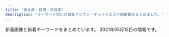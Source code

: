 ```yaml
---
title: "恵比寿・目黒・中目黒"
description: "キーワード別にの巨乳アジアン・チャイナエステ嬢情報をまとめました。"
---
```


新着画像と新着キーワードをまとめています。
2021年05月12日の情報です。

<DmmAffiliateIns />
<KeywordTable
  shops={
    [
    {
        "img_links": [
            "http://kintsuki.este88.com/gals/koyuki1.jpg",
            "http://kintsuki.este88.com/images/r02.jpg",
            "http://kintsuki.este88.com/gals/yuyu1.jpg",
            "http://kintsuki.este88.com/gals/rina1.jpg",
            "http://kintsuki.este88.com/gals/momo1.jpg",
            "http://kintsuki.este88.com/gals/kana1.jpg",
            "http://kintsuki.este88.com/gals/kaori1.jpg",
            "http://kintsuki.este88.com/gals/kixyoko1.jpg",
            "http://kintsuki.este88.com/images/ph1.jpg",
            "http://kintsuki.este88.com/images/r04.jpg",
            "http://kintsuki.este88.com/images/r01.jpg",
            "http://kintsuki.este88.com/gals/rei1.jpg",
            "http://kintsuki.este88.com/gals/mika1.jpg"
        ],
        "keywords": {},
        "name": "\u91d1\u306e\u6708",
        "station": "JR\u76ee\u9ed2\u99c5\u6771\u53e3",
        "url": "http://kintsuki.este88.com/"
    },
    {
        "img_links": [
            "http://www.himawari-aroma.xyz/images/staff/3/mayu.png",
            "http://www.himawari-aroma.xyz/images/psd/off.jpg",
            "http://www.himawari-aroma.xyz/images/shop/4/2.jpg",
            "http://www.himawari-aroma.xyz/images/sys.jpg",
            "http://www.himawari-aroma.xyz/images/shop/4/1.jpg",
            "http://www.himawari-aroma.xyz/images/staff/3/ami.png",
            "http://www.himawari-aroma.xyz/images/13.png",
            "http://www.himawari-aroma.xyz/images/shop/1.png"
        ],
        "station": "JR\u6075\u6bd4\u5bff\u99c5\u897f\u53e3",
        "name": "\u3072\u307e\u308f\u308a",
        "url": "http://www.himawari-aroma.xyz/",
        "keywords": {}
    },
    {
        "url": "http://angel.jpn.cm/",
        "keywords": {
            "D": 27,
            "85": 3,
            "89": 2,
            "87": 3,
            "90": 1,
            "E": 4,
            "C": 40,
            "86": 9,
            "88": 4,
            "84": 4
        },
        "name": "Angel-\u30a8\u30f3\u30b8\u30a7\u30eb-",
        "img_links": [
            "http://angel.jpn.cm/photos/sites/3/2016/09/staff40.jpg",
            "http://angel.jpn.cm/photos/sites/3/2016/08/staff5.jpg",
            "http://angel.jpn.cm/photos/sites/3/2016/08/staff24.jpg",
            "http://angel.jpn.cm/photos/sites/3/2021/02/2021021714005240.jpg",
            "http://angel.jpn.cm/photos/sites/3/2019/12/2019122718552413.jpg",
            "http://angel.jpn.cm/images/s_link.png",
            "http://angel.jpn.cm/images/room5.jpg",
            "http://cdn.dino-es.com/images/logo/150x40DinoEs.png",
            "http://angel.jpn.cm/images/info.jpg",
            "http://angel.jpn.cm/photos/sites/3/2016/08/staff29.jpg",
            "http://angel.jpn.cm/images/nbj3.jpg",
            "http://angel.jpn.cm/photos/sites/3/2016/08/staff37.jpg",
            "http://angel.jpn.cm/photos/sites/3/2017/11/2017112010234266.jpg",
            "http://angel.jpn.cm/photos/sites/3/2016/08/staff8a.jpg",
            "http://angel.jpn.cm/photos/sites/3/2018/09/2018091001155585.jpg",
            "http://angel.jpn.cm/photos/sites/3/2016/08/staff8.jpg",
            "http://angel.jpn.cm/images/s_staff.png",
            "http://angel.jpn.cm/images/room3.jpg",
            "http://angel.jpn.cm/photos/sites/3/2016/08/staff14.jpg",
            "http://angel.jpn.cm/images/s_mobile.png",
            "http://angel.jpn.cm/images/s_pick.png",
            "http://angel.jpn.cm/photos/sites/3/2019/06/2019060510404179.jpg",
            "http://angel.jpn.cm/photos/sites/3/2017/03/2.jpg",
            "http://angel.jpn.cm/photos/sites/3/2017/11/201711280608539.jpg",
            "http://angel.jpn.cm/images/top02.jpg",
            "http://angel.jpn.cm/photos/sites/3/2016/09/72670992207769698.jpg",
            "http://angel.jpn.cm/photos/sites/3/2018/11/201811011331167.jpg",
            "http://angel.jpn.cm/photos/sites/3/2016/08/staff7a.jpg",
            "http://angel.jpn.cm/images/girl-z2.jpg",
            "http://angel.jpn.cm/photos/sites/3/2019/07/2019071016030711.jpg",
            "http://angel.jpn.cm/photos/sites/3/2018/06/2018061505064251.jpg",
            "http://angel.jpn.cm/photos/sites/3/2016/08/staff24a.jpg",
            "http://angel.jpn.cm/photos/sites/3/2016/10/staff01.jpg",
            "http://angel.jpn.cm/photos/sites/3/2016/08/staff38.jpg",
            "http://angel.jpn.cm/photos/sites/3/2021/02/2021022516024747.jpg",
            "http://angel.jpn.cm/images/top01.jpg",
            "http://angel.jpn.cm/photos/sites/3/2019/11/201911181407260.jpg",
            "http://angel.jpn.cm/images/s_news.png",
            "http://angel.jpn.cm/photos/sites/3/2016/08/staff5a.jpg",
            "http://angel.jpn.cm/photos/sites/3/2020/09/2020092511154515.jpg",
            "http://angel.jpn.cm/photos/sites/3/2018/06/2018061601280970.jpg",
            "http://angel.jpn.cm/photos/sites/3/2016/08/staff36g.jpg",
            "http://angel.jpn.cm/photos/sites/3/2016/08/staff2.jpg",
            "http://angel.jpn.cm/photos/sites/3/2016/08/staff25a.jpg",
            "http://angel.jpn.cm/photos/sites/3/2019/06/201906051042276.jpg",
            "http://angel.jpn.cm/photos/sites/3/2016/08/staff11.jpg",
            "http://angel.jpn.cm/photos/sites/3/2016/08/staff22.jpg",
            "http://angel.jpn.cm/photos/sites/3/2017/12/201712270537317.jpg",
            "http://angel.jpn.cm/photos/sites/3/2016/08/staff35.jpg",
            "http://angel.jpn.cm/photos/sites/3/2016/08/staff7.jpg",
            "http://angel.jpn.cm/photos/sites/3/2016/08/staff28a.jpg",
            "http://angel.jpn.cm/photos/sites/3/2016/08/staff21a.jpg",
            "http://angel.jpn.cm/photos/sites/3/2019/12/2019122718552430.jpg",
            "http://angel.jpn.cm/photos/sites/3/2019/10/2019100910242499.jpg",
            "http://angel.jpn.cm/images/room4.jpg",
            "http://angel.jpn.cm/photos/sites/3/2019/07/2019071213431954.jpg",
            "http://angel.jpn.cm/photos/sites/3/2020/06/2020061515170635.jpg",
            "http://angel.jpn.cm/photos/sites/3/2016/08/staff4.jpg",
            "http://angel.jpn.cm/photos/sites/3/2017/05/8.jpg",
            "http://angel.jpn.cm/photos/sites/3/2017/01/1.jpg",
            "http://angel.jpn.cm/photos/sites/3/2016/08/staff23.jpg",
            "http://angel.jpn.cm/photos/sites/3/2018/06/2018062105525655.jpg",
            "http://angel.jpn.cm/photos/sites/3/2019/11/2019111814073465.jpg",
            "http://angel.jpn.cm/photos/sites/3/2018/06/2018061601280885.jpg",
            "http://angel.jpn.cm/images/room2.jpg",
            "http://angel.jpn.cm/photos/sites/3/2016/08/staff4a.jpg",
            "http://angel.jpn.cm/images/room7.jpg",
            "http://angel.jpn.cm/photos/sites/3/2019/12/2019122718552333.jpg",
            "http://angel.jpn.cm/photos/sites/3/2016/08/staff21.jpg",
            "http://angel.jpn.cm/photos/sites/3/2016/08/staff3a.jpg",
            "http://angel.jpn.cm/photos/sites/3/2016/08/staff28.jpg",
            "http://angel.jpn.cm/photos/sites/3/2017/04/1.jpg",
            "http://angel.jpn.cm/images/mobile.jpg",
            "http://angel.jpn.cm/photos/sites/3/2018/06/2018061505064271.jpg",
            "http://angel.jpn.cm/images/girl-z1.jpg",
            "http://angel.jpn.cm/images/room1.jpg",
            "http://angel.jpn.cm/images/room6.jpg",
            "http://angel.jpn.cm/photos/sites/3/2016/08/staff39.jpg",
            "http://angel.jpn.cm/photos/sites/3/2016/08/staff25.jpg",
            "http://angel.jpn.cm/photos/sites/3/2016/08/staff3.jpg",
            "http://angel.jpn.cm/photos/sites/3/2016/08/staff14a.jpg",
            "http://angel.jpn.cm/photos/sites/3/2016/08/staff23a.jpg"
        ],
        "station": "JR\u76ee\u9ed2\u99c5\u6771\u53e3"
    },
    {
        "keywords": {},
        "name": "\u30d0\u30d9\u30eb",
        "url": "https://meguro-babel.com/",
        "station": "JR\u76ee\u9ed2\u99c5\u6771\u53e3",
        "img_links": [
            "https://meguro-babel.com/girl/4.jpg",
            "https://meguro-babel.com/images/topimg4.jpg",
            "https://meguro-babel.com/images/img_1.jpg",
            "https://meguro-babel.com/topics/img/145-1.jpg",
            "https://meguro-babel.com/girl/7.jpg",
            "https://meguro-babel.com/girl/5.jpg",
            "https://meguro-babel.com/images/room/photo01.jpg",
            "https://meguro-babel.com/girl/9.jpg",
            "https://meguro-babel.com/images/room/photo03.jpg",
            "https://meguro-babel.com/girl/8.jpg",
            "https://meguro-babel.com/topics/img/156-1.jpg",
            "https://meguro-babel.com/topics/img/157-1.jpg",
            "https://meguro-babel.com/images/qr.jpg",
            "https://meguro-babel.com/girl/21.jpg",
            "https://meguro-babel.com/girl/1.jpg",
            "https://meguro-babel.com/images/room/photo02.jpg",
            "https://meguro-babel.com/girl/15.jpg",
            "https://meguro-babel.com/girl/24.jpg",
            "https://meguro-babel.com/images/room/photo04.jpg"
        ]
    },
    {
        "img_links": [
            "http://www.oasis.esjoho.com/img/btn_side_mobile.jpg",
            "http://www.oasis.esjoho.com/img/btn_blog.png",
            "http://www.oasis.esjoho.com/files/002.jpg",
            "http://www.oasis.esjoho.com/files/004.jpg",
            "http://www.oasis.esjoho.com/files/001-02.jpg",
            "http://www.oasis.esjoho.com/files/005-02.jpg",
            "http://www.oasis.esjoho.com/files/002-02.jpg",
            "http://www.oasis.esjoho.com/img/ttl_news.png",
            "http://www.oasis.esjoho.com/img/tel.png",
            "http://www.oasis.esjoho.com/files/004-02.jpg",
            "http://www.oasis.esjoho.com/files/001.jpg",
            "http://www.oasis.esjoho.com/img/pickup.jpg",
            "http://www.oasis.esjoho.com/files/005.jpg",
            "http://www.oasis.esjoho.com/img/ttl_info.png",
            "http://www.oasis.esjoho.com/img/goback.jpg"
        ],
        "keywords": {
            "87": 4,
            "D": 6,
            "85": 2,
            "C": 14,
            "86": 2
        },
        "name": "\u7652\u3057\u5bb6",
        "station": "\u897f\u5c0f\u5c71\u99c5",
        "url": "http://www.oasis.esjoho.com/"
    },
    {
        "img_links": [
            "http://www.ourstarts.site/uploads/200729/1-200H9140K5J4.jpg",
            "http://www.ourstarts.site/templets/default/picture/tel_contact.png",
            "http://www.ourstarts.site/uploads/200729/1-200H9141612609.jpg",
            "http://www.ourstarts.site/templets/default/picture/close.png",
            "http://www.ourstarts.site/templets/default/images/t1.jpg",
            "http://www.ourstarts.site/templets/default/picture/timg (1).png",
            "http://www.ourstarts.site/uploads/180917/1-1P91G6122J28.jpg",
            "http://www.ourstarts.site/templets/default/picture/right.png",
            "http://www.ourstarts.site/templets/default/picture/staff.png",
            "http://www.ourstarts.site/uploads/200729/1-200H9140Q13E.jpg",
            "http://www.ourstarts.site/templets/default/picture/foot_tel.png",
            "http://www.ourstarts.site/templets/default/picture/news.png",
            "http://www.ourstarts.site/uploads/allimg/200729/1-200H9141912.jpg",
            "http://www.ourstarts.site/templets/default/images/t2.jpg",
            "http://www.ourstarts.site/templets/default/picture/head_tell.png",
            "http://www.ourstarts.site/templets/default/images/t3.jpg",
            "http://www.ourstarts.site/uploads/allimg/200729/1-200H9141229.jpg",
            "http://www.ourstarts.site/uploads/allimg/200729/1-200H9141213.jpg"
        ],
        "station": "JR\u6075\u6bd4\u5bff\u99c5\u897f\u53e3",
        "url": "http://www.ourstarts.site/",
        "keywords": {},
        "name": "\u30cb\u30e3\u30fc\u30cb\u30e3\u30fc"
    },
    {
        "keywords": {
            "E": 1,
            "C": 1,
            "86": 1
        },
        "img_links": [
            "http://sakuramadmin.jpest.net/uploads//2021033115122354-e1617203553449.jpeg",
            "http://sakuramadmin.jpest.net/uploads//2021031911175546-e1616152759491.jpeg",
            "http://sakuramadmin.jpest.net/uploads//2021031911185719-e1616152747951.jpeg",
            "http://sakuram.jpest.net/images/top.jpg",
            "http://sakuram.jpest.net/images/sp_tit_new.jpg",
            "http://sakuramadmin.jpest.net/uploads//2021031916241575-scaled.jpeg",
            "http://sakuram.jpest.net/images/tit_massage.jpg",
            "http://sakuram.jpest.net/images/sp_tit_staff.jpg",
            "http://sakuram.jpest.net/images/c7.jpg",
            "http://sakuramadmin.jpest.net/uploads//2021050608205136-e1620289297840.jpeg",
            "http://sakuram.jpest.net/images/c8.jpg",
            "http://sakuram.jpest.net/images/tit_new.jpg",
            "http://sakuram.jpest.net/images/tit_pro.jpg",
            "http://sakuram.jpest.net/images/c6.jpg",
            "http://sakuram.jpest.net/images/tit_sch.jpg",
            "http://sakuram.jpest.net/images/c1.jpg",
            "http://sakuram.jpest.net/images/c3.jpg",
            "http://sakuram.jpest.net/images/tel.png",
            "http://sakuram.jpest.net/images/acc.jpg",
            "http://sakuramadmin.jpest.net/uploads//2021031911082377-e1616152110616.jpeg",
            "http://sakuramadmin.jpest.net/uploads//2021031911072093-e1616152076234.jpeg",
            "http://sakuramadmin.jpest.net/uploads//2021031911110584-e1616152277976.jpeg",
            "http://sakuramadmin.jpest.net/uploads//2021031911065558-e1616152029628.jpeg",
            "http://sakuram.jpest.net/images/c2.jpg",
            "http://sakuram.jpest.net/images/sp_tit_massage.jpg",
            "http://sakuram.jpest.net/images/c5.jpg",
            "http://sakuramadmin.jpest.net/uploads//2021032109570330-e1616320636156.jpeg",
            "http://sakuram.jpest.net/images/c4.jpg",
            "http://sakuram.jpest.net/images/c9.jpg",
            "http://sakuram.jpest.net/images/sp_tit_pick.jpg",
            "http://sakuram.jpest.net/images/tit_staff.jpg",
            "http://sakuram.jpest.net/images/sp_tit_pro.jpg",
            "http://sakuramadmin.jpest.net/uploads//2021033115115727-e1617203531417.jpeg"
        ],
        "station": "JR\u6075\u6bd4\u5bff\u897f\u53e3",
        "url": "http://sakuram.jpest.net/",
        "name": "\u685c\u6e80\u958b"
    },
    {
        "img_links": [
            "http://victoria.tyo.cm/images/room3.jpg",
            "http://victoria.tyo.cm/photos/sites/13/2019/01/2019011103510521.jpg",
            "http://victoria.tyo.cm/photos/sites/13/2019/08/2019080607062415.jpg",
            "http://victoria.tyo.cm/photos/sites/13/2018/12/2018122701570616.jpg",
            "http://victoria.tyo.cm/photos/sites/13/2019/06/2019061005275095.jpg",
            "http://victoria.tyo.cm/images/room4.jpg",
            "http://victoria.tyo.cm/photos/sites/13/2018/12/2018121502493879.jpg",
            "http://victoria.tyo.cm/photos/sites/13/2021/02/2021021509575615.jpg",
            "https://www.a-side.com/ad/koko/include/banner/koko_125x125.png",
            "http://victoria.tyo.cm/photos/sites/13/2018/12/2018122904411765.jpg",
            "http://victoria.tyo.cm/photos/sites/13/2019/12/2019120406433710.jpg",
            "http://victoria.tyo.cm/photos/sites/13/2020/01/2020012005552181.jpg",
            "http://victoria.tyo.cm/photos/sites/13/2019/07/2019070206503156.jpg",
            "http://victoria.tyo.cm/photos/sites/13/2020/01/2020011104241542.jpg",
            "http://victoria.tyo.cm/photos/sites/13/2019/01/2019012108071242.jpg",
            "http://victoria.tyo.cm/photos/sites/13/2019/01/2019010506292922.jpg",
            "http://victoria.tyo.cm/images/s_staff.png",
            "http://victoria.tyo.cm/photos/sites/13/2020/01/2020011205500461.jpg",
            "http://victoria.tyo.cm/images/news.jpg",
            "http://victoria.tyo.cm/photos/sites/13/2020/03/2020031904101259.jpg",
            "http://victoria.tyo.cm/images/pick.jpg",
            "http://victoria.tyo.cm/photos/sites/13/2019/02/2019021407162693.jpg",
            "http://victoria.tyo.cm/photos/sites/13/2020/02/2020020104570910.jpg",
            "http://victoria.tyo.cm/photos/sites/13/2019/01/2019012509505197.jpg",
            "http://victoria.tyo.cm/photos/sites/13/2019/12/2019120904521737.jpg",
            "http://victoria.tyo.cm/photos/sites/13/2018/12/2018121502493953.jpg",
            "http://victoria.tyo.cm/photos/sites/13/2019/12/2019120904521188.jpg",
            "http://victoria.tyo.cm/photos/sites/13/2020/01/2020012005552622.jpg",
            "http://victoria.tyo.cm/photos/sites/13/2019/05/201905100639429.jpg",
            "http://victoria.tyo.cm/photos/sites/13/2019/12/2019120106181894.jpg",
            "http://victoria.tyo.cm/images/room2.jpg",
            "http://victoria.tyo.cm/photos/sites/13/2020/10/2020100803550565.jpg",
            "http://victoria.tyo.cm/photos/sites/13/2019/02/2019022703022355.jpg",
            "http://victoria.tyo.cm/photos/sites/13/2019/10/2019100904082968.jpg",
            "http://victoria.tyo.cm/images/top.jpg",
            "http://victoria.tyo.cm/photos/sites/13/2019/04/2019041807165826.jpg",
            "http://victoria.tyo.cm/photos/sites/13/2018/12/2018122904422525.jpg",
            "http://victoria.tyo.cm/photos/sites/13/2018/12/2018121502493814.jpg",
            "http://victoria.tyo.cm/photos/sites/13/2019/10/2019101403232834.jpg",
            "http://victoria.tyo.cm/photos/sites/13/2020/02/202002030340133.jpg",
            "http://victoria.tyo.cm/photos/sites/13/2019/10/2019100904083557.jpg",
            "http://victoria.tyo.cm/images/face.jpg",
            "http://victoria.tyo.cm/images/mobile.jpg",
            "http://victoria.tyo.cm/photos/sites/13/2018/12/2018122701570643.jpg",
            "http://victoria.tyo.cm/photos/sites/13/2019/01/2019010506293526.jpg",
            "http://victoria.tyo.cm/photos/sites/13/2018/12/2018121502493847.jpg",
            "http://victoria.tyo.cm/photos/sites/13/2020/02/2020021307433041.jpg",
            "http://victoria.tyo.cm/images/room1.jpg",
            "http://victoria.tyo.cm/photos/sites/13/2019/04/2019040304024424.jpg",
            "http://victoria.tyo.cm/photos/sites/13/2019/02/2019021206543056.jpg",
            "http://victoria.tyo.cm/photos/sites/13/2019/01/2019012509534353.jpg"
        ],
        "station": "JR\u76ee\u9ed2\u99c5\u6771\u53e3",
        "url": "http://victoria.tyo.cm/",
        "keywords": {
            "87": 4,
            "E": 3,
            "D": 20,
            "83": 8,
            "C": 8,
            "93": 1,
            "F": 1,
            "85": 8,
            "89": 1,
            "G": 1,
            "86": 9,
            "82": 2
        },
        "name": "Victoria\u30fb\u30d3\u30af\u30c8\u30ea\u30a2"
    },
    {
        "keywords": {
            "85": 1,
            "D": 5,
            "C": 1,
            "88": 1,
            "87": 4
        },
        "station": "\u4e2d\u76ee\u9ed2\u99c5\u897f\u53e3",
        "name": "Flower \uff5e\u30d5\u30e9\u30ef\u30fc\uff5e",
        "img_links": [
            "http://nakamegurofun.com/files/0024f22.jpg",
            "http://nakamegurofun.com/files/0020964.jpg",
            "http://nakamegurofun.com/files/003-030964.jpg",
            "http://nakamegurofun.com/files/008fa9d.jpg",
            "http://nakamegurofun.com/images/tel.png",
            "http://nakamegurofun.com/files/008-030964.jpg",
            "http://nakamegurofun.com/files/007fa9d.jpg",
            "http://nakamegurofun.com/files/0030964.jpg",
            "http://nakamegurofun.com/images/s3.jpg",
            "http://nakamegurofun.com/files/0074f22.jpg",
            "http://nakamegurofun.com/files/007-020964.jpg",
            "http://nakamegurofun.com/files/008-020964.jpg",
            "http://nakamegurofun.com/images/xian.png",
            "http://nakamegurofun.com/files/006-030964.jpg",
            "http://nakamegurofun.com/images/main_top.png",
            "http://nakamegurofun.com/files/0070964.jpg",
            "http://nakamegurofun.com/images/shop/shop03.jpg",
            "http://nakamegurofun.com/images/s1.jpg",
            "http://nakamegurofun.com/images/shop/shop04.jpg",
            "http://nakamegurofun.com/files/003fa9d.jpg",
            "http://nakamegurofun.com/images/zi_massage.png",
            "http://nakamegurofun.com/images/zi_staff.png",
            "http://nakamegurofun.com/files/003-020964.jpg",
            "http://nakamegurofun.com/images/s5.jpg",
            "http://nakamegurofun.com/files/005fa9d.jpg",
            "http://nakamegurofun.com/images/s2.jpg",
            "http://nakamegurofun.com/files/002fa9d.jpg",
            "http://nakamegurofun.com/files/002-030964.jpg",
            "http://nakamegurofun.com/files/0064f22.jpg",
            "http://nakamegurofun.com/images/infotiao1.jpg",
            "http://nakamegurofun.com/files/0034f22.jpg",
            "http://nakamegurofun.com/images/service91a6.png",
            "http://nakamegurofun.com/files/006fa9d.jpg",
            "http://nakamegurofun.com/files/005-030964.jpg",
            "http://nakamegurofun.com/files/0054f22.jpg",
            "http://nakamegurofun.com/images/shop/shop02.jpg",
            "http://nakamegurofun.com/files/0084f22.jpg",
            "http://nakamegurofun.com/files/005-020964.jpg",
            "http://nakamegurofun.com/files/006-020964.jpg",
            "http://nakamegurofun.com/files/002-020964.jpg",
            "http://nakamegurofun.com/files/007-030964.jpg",
            "http://nakamegurofun.com/images/shop/shop01.jpg",
            "http://nakamegurofun.com/files/0060964.jpg",
            "http://nakamegurofun.com/images/s4.jpg",
            "http://nakamegurofun.com/files/0080964.jpg",
            "http://nakamegurofun.com/images/main_bottom.png",
            "http://nakamegurofun.com/files/0050964.jpg"
        ],
        "url": "http://nakamegurofun.com/"
    },
    {
        "name": "\u30c8\u30f3\u30c8\u30f3",
        "station": "JR\u6075\u6bd4\u5bff\u99c5\u897f\u53e3",
        "url": "http://hi-msg.com/tonton/",
        "keywords": {
            "D": 19,
            "83": 7,
            "86": 17,
            "C": 7,
            "85": 7,
            "E": 5
        },
        "img_links": [
            "http://hi-msg.com/tonton/images/staff_images/st4.jpg",
            "http://hi-msg.com/tonton/images/index-2.jpg",
            "http://hi-msg.com/tonton/images/slider/slide3s.png",
            "http://hi-msg.com/tonton/images/staff_images/st2.jpg",
            "http://hi-msg.com/tonton/images/an_3_01.jpg",
            "http://hi-msg.com/tonton/images/an_5_02.jpg",
            "http://hi-msg.com/tonton/images/an_2_02.jpg",
            "http://hi-msg.com/tonton/images/slider/slide3.png",
            "http://hi-msg.com/tonton/images/an_4_02.jpg",
            "http://hi-msg.com/tonton/images/an_1_01.jpg",
            "http://hi-msg.com/tonton/images/r2.jpg",
            "http://hi-msg.com/tonton/images/an_6_02.jpg",
            "http://hi-msg.com/tonton/images/r4.jpg",
            "http://hi-msg.com/tonton/images/slider/slide2s.png",
            "http://hi-msg.com/tonton/images/eve1.png",
            "http://hi-msg.com/tonton/images/an_6_01.jpg",
            "http://hi-msg.com/tonton/images/slider/slide1s.png",
            "http://hi-msg.com/tonton/images/qr.jpg",
            "http://hi-msg.com/tonton/images/fbb.jpg",
            "http://hi-msg.com/tonton/images/sys1.jpg",
            "http://hi-msg.com/tonton/images/staff_images/st3.jpg",
            "http://hi-msg.com/tonton/images/r3.jpg",
            "http://hi-msg.com/tonton/images/slider/slide2.png",
            "http://hi-msg.com/tonton/images/staff_images/sl.png",
            "http://hi-msg.com/tonton/images/an_2_01.jpg",
            "http://hi-msg.com/tonton/images/staff_images/st1.jpg",
            "http://hi-msg.com/tonton/images/an_4_01.jpg",
            "http://hi-msg.com/tonton/images/r1.jpg",
            "http://hi-msg.com/tonton/images/an_3_02.jpg",
            "http://hi-msg.com/tonton/images/an_5_01.jpg",
            "http://hi-msg.com/tonton/images/slider/slide1.png",
            "http://hi-msg.com/tonton/images/index-1.jpg",
            "http://hi-msg.com/tonton/images/index_01.jpg",
            "http://hi-msg.com/tonton/images/staff_images/st5.jpg",
            "http://hi-msg.com/tonton/images/an_1_02.jpg"
        ]
    },
    {
        "url": "http://iyashi-kokoro.info/",
        "name": "\u307f\u3086\u304d",
        "keywords": {
            "86": 38,
            "D": 40,
            "C": 7,
            "85": 5,
            "E": 13,
            "87": 3,
            "88": 7
        },
        "img_links": [
            "http://iyashi-kokoro.info/i/img/st55.jpg",
            "http://iyashi-kokoro.info/img/st62.jpg",
            "http://iyashi-kokoro.info/i/img/st54.jpg",
            "http://iyashi-kokoro.info/i/img/s3.jpg",
            "http://iyashi-kokoro.info/img/st61.jpg",
            "http://iyashi-kokoro.info/i/img/st64.jpg",
            "http://iyashi-kokoro.info/i/img/st65.jpg",
            "http://iyashi-kokoro.info/i/img/st41.jpg",
            "http://iyashi-kokoro.info/img/st64.jpg",
            "http://iyashi-kokoro.info/i/img/st63.jpg",
            "http://iyashi-kokoro.info/img/fla.jpg",
            "http://iyashi-kokoro.info/img/s18.jpg",
            "http://iyashi-kokoro.info/img/s54.jpg",
            "http://iyashi-kokoro.info/i/img/st60.jpg",
            "http://iyashi-kokoro.info/img/st57.jpg",
            "http://iyashi-kokoro.info/i/img/st52.jpg",
            "http://iyashi-kokoro.info/i/img/r5.jpg",
            "http://iyashi-kokoro.info/i/img/s4.jpg",
            "http://iyashi-kokoro.info/i/img/st40.jpg",
            "http://iyashi-kokoro.info/img/s64.jpg",
            "http://iyashi-kokoro.info/img/st54.jpg",
            "http://iyashi-kokoro.info/img/s58.jpg",
            "http://iyashi-kokoro.info/i/img/st39.jpg",
            "http://iyashi-kokoro.info/i/img/st20.jpg",
            "http://iyashi-kokoro.info/img/st44.jpg",
            "http://iyashi-kokoro.info/img/s61.jpg",
            "http://iyashi-kokoro.info/img/s56.jpg",
            "http://iyashi-kokoro.info/img/st52.jpg",
            "http://iyashi-kokoro.info/i/img/st43.jpg",
            "http://iyashi-kokoro.info/img/st20.jpg",
            "http://iyashi-kokoro.info/img/cam.jpg",
            "http://iyashi-kokoro.info/img/st29.jpg",
            "http://iyashi-kokoro.info/img/s62.jpg",
            "http://iyashi-kokoro.info/img/st51.jpg",
            "http://iyashi-kokoro.info/img/st39.jpg",
            "http://iyashi-kokoro.info/i/img/st29.jpg",
            "http://iyashi-kokoro.info/i/img/r4.jpg",
            "http://iyashi-kokoro.info/img/st40.jpg",
            "http://iyashi-kokoro.info/i/img/s2.jpg",
            "http://iyashi-kokoro.info/img/st50.jpg",
            "http://iyashi-kokoro.info/img/st58.jpg",
            "http://iyashi-kokoro.info/i/img/st42.jpg",
            "http://iyashi-kokoro.info/i/img/st32.jpg",
            "http://iyashi-kokoro.info/i/img/st58.jpg",
            "http://iyashi-kokoro.info/i/img/st50.jpg",
            "http://iyashi-kokoro.info/i/img/r6.jpg",
            "http://iyashi-kokoro.info/i/img/st44.jpg",
            "http://iyashi-kokoro.info/i/img/st61.jpg",
            "http://iyashi-kokoro.info/i/img/st51.jpg",
            "http://iyashi-kokoro.info/img/s55.jpg",
            "http://iyashi-kokoro.info/i/img/r1.jpg",
            "http://iyashi-kokoro.info/img/st53.jpg",
            "http://iyashi-kokoro.info/img/st59.jpg",
            "http://iyashi-kokoro.info/i/img/st53.jpg",
            "http://iyashi-kokoro.info/i/img/r3.jpg",
            "http://iyashi-kokoro.info/i/img/st59.jpg",
            "http://iyashi-kokoro.info/img/botton.jpg",
            "http://iyashi-kokoro.info/i/img/st62.jpg",
            "http://iyashi-kokoro.info/img/st49.jpg",
            "http://iyashi-kokoro.info/i/img/r2.jpg",
            "http://iyashi-kokoro.info/img/st55.jpg",
            "http://iyashi-kokoro.info/img/st46.jpg",
            "http://iyashi-kokoro.info/i/img/s1.jpg",
            "http://iyashi-kokoro.info/img/s63.jpg",
            "http://iyashi-kokoro.info/img/st56.jpg",
            "http://iyashi-kokoro.info/img/st43.jpg",
            "http://iyashi-kokoro.info/i/img/st49.jpg",
            "http://iyashi-kokoro.info/img/st41.jpg",
            "http://iyashi-kokoro.info/img/st60.jpg",
            "http://iyashi-kokoro.info/i/img/st56.jpg",
            "http://iyashi-kokoro.info/img/st65.jpg",
            "http://iyashi-kokoro.info/img/st42.jpg",
            "http://iyashi-kokoro.info/img/s60.jpg",
            "http://iyashi-kokoro.info/img/s59.jpg",
            "http://iyashi-kokoro.info/img/st63.jpg",
            "http://iyashi-kokoro.info/img/s57.jpg",
            "http://iyashi-kokoro.info/img/st32.jpg",
            "http://iyashi-kokoro.info/i/img/st57.jpg",
            "http://iyashi-kokoro.info/img/s65.jpg",
            "http://iyashi-kokoro.info/img/mo.png"
        ],
        "station": "JR\u76ee\u9ed2\u99c5\u6771\u53e3"
    },
    {
        "station": "JR\u76ee\u9ed2\u99c5\u6771\u53e3",
        "img_links": [],
        "url": "http://relacute.tyo.cm/",
        "keywords": {},
        "name": "RelaCute \u30ea\u30e9\u30ad\u30e5\u30fc\u30c8"
    },
    {
        "keywords": {
            "86": 12,
            "C": 4,
            "88": 3,
            "E": 2,
            "D": 26,
            "85": 8,
            "F": 1,
            "87": 6,
            "84": 1,
            "83": 3
        },
        "url": "http://onlyone.tyo.cm/",
        "station": "JR\u76ee\u9ed2\u99c5\u897f\u53e3",
        "name": "OnlyOne",
        "img_links": [
            "http://onlyone.tyo.cm/photos/sites/5/2019/11/2019112117013754.jpg",
            "http://onlyone.tyo.cm/photos/sites/5/2020/06/2020060815500896.jpg",
            "http://onlyone.tyo.cm/photos/sites/5/2019/12/2019120510353312.jpg",
            "http://onlyone.tyo.cm/photos/sites/5/2020/03/2020031716151746.jpg",
            "http://onlyone.tyo.cm/photos/sites/5/2021/03/2021030316101022.jpg",
            "http://onlyone.tyo.cm/photos/sites/5/2018/08/2018080308152252.jpg",
            "http://onlyone.tyo.cm/photos/sites/5/2020/01/2020011413501066.jpg",
            "http://onlyone.tyo.cm/photos/sites/5/2019/12/2019121715483135.jpg",
            "http://onlyone.tyo.cm/images/room1.jpg",
            "http://onlyone.tyo.cm/photos/sites/5/2019/11/2019110105152849.jpg",
            "http://onlyone.tyo.cm/photos/sites/5/2019/06/2019060510472559.jpg",
            "http://onlyone.tyo.cm/photos/sites/5/2019/11/2019110105153240.jpg",
            "http://onlyone.tyo.cm/photos/sites/5/2020/01/2020011413500417.jpg",
            "http://onlyone.tyo.cm/photos/sites/5/2018/11/2018110713255310.jpg",
            "http://onlyone.tyo.cm/photos/sites/5/2021/02/202102181024101.jpg",
            "http://onlyone.tyo.cm/photos/sites/5/2021/02/202102201049167.jpg",
            "http://onlyone.tyo.cm/images/room3.jpg",
            "http://onlyone.tyo.cm/photos/sites/5/2019/05/2019050915292562.jpg",
            "http://onlyone.tyo.cm/images/s_staff.png",
            "http://onlyone.tyo.cm/photos/sites/5/2020/02/2020022610121615.jpg",
            "http://onlyone.tyo.cm/photos/sites/5/2019/01/2019011814353078.jpg",
            "http://onlyone.tyo.cm/images/line.jpg",
            "http://onlyone.tyo.cm/photos/sites/5/2017/11/2017112708111797.jpg",
            "http://onlyone.tyo.cm/photos/sites/5/2019/03/2019030418403098.jpg",
            "http://onlyone.tyo.cm/photos/sites/5/2018/09/2018092710191274.jpg",
            "http://onlyone.tyo.cm/photos/sites/5/2020/07/2020070215334437.jpg",
            "http://onlyone.tyo.cm/photos/sites/5/2019/02/2019022310345266.jpg",
            "http://onlyone.tyo.cm/photos/sites/5/2018/10/201810181432433.jpg",
            "http://onlyone.tyo.cm/photos/sites/5/2021/02/2021021810240848.jpg",
            "http://onlyone.tyo.cm/photos/sites/5/2019/02/2019022310334774.jpg",
            "http://onlyone.tyo.cm/photos/sites/5/2020/09/2020092617301564.jpg",
            "http://onlyone.tyo.cm/photos/sites/5/2021/02/2021022515094363.jpg",
            "http://onlyone.tyo.cm/photos/sites/5/2019/07/2019071716092046.jpg",
            "http://onlyone.tyo.cm/images/acc3.jpg",
            "http://onlyone.tyo.cm/photos/sites/5/2020/07/2020070217061815.jpg",
            "http://onlyone.tyo.cm/photos/sites/5/2018/03/2018031607430562.jpg",
            "http://onlyone.tyo.cm/images/acc1.jpg",
            "http://onlyone.tyo.cm/photos/sites/5/2021/05/2021050615551714.jpg",
            "http://onlyone.tyo.cm/photos/sites/5/2019/05/2019052911352557.jpg",
            "http://onlyone.tyo.cm/photos/sites/5/2019/08/2019082610481667.jpg",
            "http://onlyone.tyo.cm/photos/sites/5/2019/01/2019013017371133.jpg",
            "http://onlyone.a1.ies.bz/upload/sites/5/2021/05/2021050615551714.jpg",
            "http://onlyone.tyo.cm/photos/sites/5/2019/06/2019060510384975.jpg",
            "http://onlyone.tyo.cm/photos/sites/5/2020/09/2020092218541894.jpg",
            "http://onlyone.tyo.cm/photos/sites/5/2020/01/2020011412572423.jpg",
            "http://onlyone.tyo.cm/photos/sites/5/2020/09/2020092510524025.jpg",
            "http://onlyone.tyo.cm/photos/sites/5/2020/09/2020092510523998.jpg",
            "http://onlyone.tyo.cm/photos/sites/5/2021/02/2021022216501749.jpg",
            "http://onlyone.tyo.cm/photos/sites/5/2020/09/2020092510523723.jpg",
            "http://onlyone.tyo.cm/photos/sites/5/2019/07/2019070616424775.jpg",
            "http://onlyone.tyo.cm/images/new.jpg",
            "http://onlyone.tyo.cm/photos/sites/5/2020/05/2020051419324761.jpg",
            "http://onlyone.tyo.cm/photos/sites/5/2018/11/2018112110301745.jpg",
            "http://onlyone.tyo.cm/photos/sites/5/2018/07/2018071709241386.jpg",
            "http://onlyone.tyo.cm/images/room2.jpg",
            "http://onlyone.tyo.cm/photos/sites/5/2019/08/2019080815010066.jpg",
            "http://onlyone.tyo.cm/images/room4.jpg",
            "http://onlyone.tyo.cm/photos/sites/5/2018/08/2018082407542866.jpg",
            "http://onlyone.tyo.cm/photos/sites/5/2020/09/2020090210405221.jpg",
            "http://onlyone.tyo.cm/photos/sites/5/2021/03/2021030316101626.jpg",
            "http://onlyone.tyo.cm/images/acc2.jpg",
            "http://onlyone.tyo.cm/photos/sites/5/2019/07/201907171609201.jpg",
            "http://onlyone.tyo.cm/images/acc4.jpg",
            "http://onlyone.tyo.cm/photos/sites/5/2018/06/2018062904050630.jpg",
            "http://onlyone.tyo.cm/photos/sites/5/2019/07/2019070711031982.jpg",
            "http://onlyone.tyo.cm/images/top.png",
            "http://onlyone.tyo.cm/images/s_link.png"
        ]
    },
    {
        "station": "JR\u76ee\u9ed2\u99c5\u6771\u53e3",
        "img_links": [
            "http://with-you.tyo.cm/photos/sites/6/2020/06/2020061515324852.jpg",
            "http://with-you.tyo.cm/photos/sites/6/2019/12/2019121914290210.jpg",
            "http://with-you.tyo.cm/photos/sites/6/2019/11/2019112916080552.jpg",
            "http://with-you.tyo.cm/photos/sites/6/2019/11/2019110806175734.jpg",
            "http://with-you.tyo.cm/photos/sites/6/2021/04/2021041715082929.jpg",
            "http://with-you.tyo.cm/photos/sites/6/2019/11/2019112214503286.jpg",
            "http://with-you.tyo.cm/photos/sites/6/2019/11/2019110806175615.jpg",
            "http://with-you.tyo.cm/images/s_link.jpg",
            "http://with-you.tyo.cm/photos/sites/6/2020/03/2020032714573892.jpg",
            "http://with-you.tyo.cm/photos/sites/6/2019/02/2019021818404723.jpg",
            "http://with-you.tyo.cm/photos/sites/6/2019/11/2019112214502832.jpg",
            "http://with-you.tyo.cm/photos/sites/6/2019/11/2019111915264046.jpg",
            "http://with-you.tyo.cm/images/s_recuit.jpg",
            "http://with-you.tyo.cm/images/s_pick.jpg",
            "http://with-you.tyo.cm/photos/sites/6/2019/11/2019110108001772.jpg",
            "http://with-you.tyo.cm/photos/sites/6/2019/12/2019121017051599.jpg",
            "http://with-you.tyo.cm/photos/sites/6/2019/11/2019110107573374.jpg",
            "http://with-you.tyo.cm/photos/sites/6/2020/06/2020061515330329.jpg",
            "http://with-you.tyo.cm/photos/sites/6/2020/09/2020092511214697.jpg",
            "http://with-you.tyo.cm/photos/sites/6/2019/06/2019060510455732.jpg",
            "http://with-you.tyo.cm/photos/sites/6/2019/02/2019021816155116.jpg",
            "http://with-you.tyo.cm/photos/sites/6/2019/03/2019030615474648.jpg",
            "http://with-you.tyo.cm/photos/sites/6/2019/12/2019121914290846.jpg",
            "http://with-you.tyo.cm/photos/sites/6/2019/11/2019112517122617.jpg",
            "http://with-you.tyo.cm/photos/sites/6/2019/11/2019110606012817.jpg",
            "http://with-you.tyo.cm/photos/sites/6/2019/11/2019110108002447.jpg",
            "http://with-you.tyo.cm/photos/sites/6/2020/03/2020032714542799.jpg",
            "http://with-you.tyo.cm/images/top.png",
            "http://with-you.tyo.cm/photos/sites/6/2019/02/2019021818395644.jpg",
            "http://with-you.tyo.cm/photos/sites/6/2019/11/2019112517121980.jpg",
            "http://with-you.tyo.cm/photos/sites/6/2019/12/2019121017051597.jpg",
            "http://with-you.tyo.cm/photos/sites/6/2019/10/2019102716505281.jpg",
            "http://with-you.tyo.cm/photos/sites/6/2019/11/2019111915264240.jpg",
            "http://with-you.tyo.cm/images/s_news.jpg",
            "http://with-you.tyo.cm/photos/sites/6/2019/11/2019112916075124.jpg",
            "http://with-you.tyo.cm/photos/sites/6/2019/11/2019110107572662.jpg",
            "http://with-you.tyo.cm/photos/sites/6/2019/11/2019112916075813.jpg",
            "http://with-you.tyo.cm/images/s_staff.jpg",
            "http://with-you.tyo.cm/photos/sites/6/2019/10/2019102716505124.jpg",
            "http://with-you.tyo.cm/photos/sites/6/2019/02/2019021816145119.jpg"
        ],
        "name": "With you\u30fb\u30a6\u30a3\u30ba\u30e6\u30fc",
        "keywords": {
            "C": 36,
            "D": 18
        },
        "url": "http://with-you.tyo.cm"
    }
]
}
/>
<DmmAffiliateScript />
